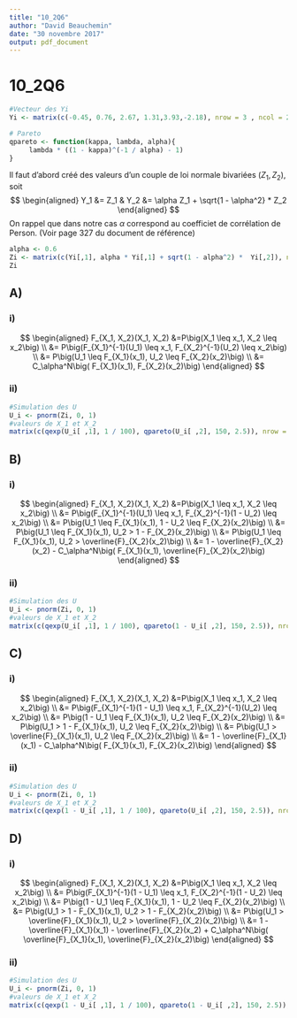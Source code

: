 ```yaml
---
title: "10_2Q6"
author: "David Beauchemin"
date: "30 novembre 2017"
output: pdf_document
---
```


# 10_2Q6

```r
#Vecteur des Yi
Yi <- matrix(c(-0.45, 0.76, 2.67, 1.31,3.93,-2.18), nrow = 3 , ncol = 2, byrow = TRUE)

# Pareto
qpareto <- function(kappa, lambda, alpha){
     lambda * ((1 - kappa)^(-1 / alpha) - 1)
}
```

Il faut d'abord créé des valeurs d'un couple de loi normale bivariées $(Z_1, Z_2)$, soit
$$
\begin{aligned}
Y_1 &= Z_1 & Y_2 &=  \alpha Z_1 + \sqrt{1 - \alpha^2} * Z_2
\end{aligned}
$$
On rappel que dans notre cas $\alpha$ correspond au coefficiet de corrélation de Person. (Voir page 327 du document de référence)

```r
alpha <- 0.6
Zi <- matrix(c(Yi[,1], alpha * Yi[,1] + sqrt(1 - alpha^2) *  Yi[,2]), nrow = 3)
Zi
```

## A)

### i)

$$
\begin{aligned}
F_{X_1, X_2}(X_1, X_2) &=P\big(X_1 \leq x_1, X_2 \leq x_2\big) \\
&= P\big(F_{X_1}^{-1}(U_1) \leq x_1, F_{X_2}^{-1}(U_2) \leq x_2\big) \\
&= P\big(U_1 \leq F_{X_1}(x_1), U_2 \leq F_{X_2}(x_2)\big) \\
&= C_\alpha^N\big( F_{X_1}(x_1),  F_{X_2}(x_2)\big)
\end{aligned}
$$

### ii)
```r
#Simulation des U 
U_i <- pnorm(Zi, 0, 1)
#valeurs de X_1 et X_2
matrix(c(qexp(U_i[ ,1], 1 / 100), qpareto(U_i[ ,2], 150, 2.5)), nrow = 3, ncol = 2)
```

## B)

### i)
$$
\begin{aligned}
F_{X_1, X_2}(X_1, X_2) &=P\big(X_1 \leq x_1, X_2 \leq x_2\big) \\
&= P\big(F_{X_1}^{-1}(U_1) \leq x_1, F_{X_2}^{-1}(1 - U_2) \leq x_2\big) \\
&= P\big(U_1 \leq F_{X_1}(x_1), 1 - U_2 \leq F_{X_2}(x_2)\big) \\
&= P\big(U_1 \leq F_{X_1}(x_1), U_2 > 1 - F_{X_2}(x_2)\big) \\
&= P\big(U_1 \leq F_{X_1}(x_1), U_2 > \overline{F}_{X_2}(x_2)\big) \\
&= 1 - \overline{F}_{X_2}(x_2) - C_\alpha^N\big( F_{X_1}(x_1),  \overline{F}_{X_2}(x_2)\big)
\end{aligned}
$$

### ii)

```r
#Simulation des U 
U_i <- pnorm(Zi, 0, 1)
#valeurs de X_1 et X_2
matrix(c(qexp(U_i[ ,1], 1 / 100), qpareto(1 - U_i[ ,2], 150, 2.5)), nrow = 3, ncol = 2)
```


## C)

### i)
$$
\begin{aligned}
F_{X_1, X_2}(X_1, X_2) &=P\big(X_1 \leq x_1, X_2 \leq x_2\big) \\
&= P\big(F_{X_1}^{-1}(1 - U_1) \leq x_1, F_{X_2}^{-1}(U_2) \leq x_2\big) \\
&= P\big(1 - U_1 \leq F_{X_1}(x_1), U_2 \leq F_{X_2}(x_2)\big) \\
&= P\big(U_1 > 1 - F_{X_1}(x_1), U_2 \leq F_{X_2}(x_2)\big) \\
&= P\big(U_1 > \overline{F}_{X_1}(x_1), U_2 \leq F_{X_2}(x_2)\big) \\
&= 1 - \overline{F}_{X_1}(x_1) - C_\alpha^N\big( F_{X_1}(x_1),  F_{X_2}(x_2)\big)
\end{aligned}
$$

### ii)

```r
#Simulation des U 
U_i <- pnorm(Zi, 0, 1)
#valeurs de X_1 et X_2
matrix(c(qexp(1 - U_i[ ,1], 1 / 100), qpareto(U_i[ ,2], 150, 2.5)), nrow = 3, ncol = 2)
```

## D)

### i)
$$
\begin{aligned}
F_{X_1, X_2}(X_1, X_2) &=P\big(X_1 \leq x_1, X_2 \leq x_2\big) \\
&= P\big(F_{X_1}^{-1}(1 - U_1) \leq x_1, F_{X_2}^{-1}(1 - U_2) \leq x_2\big) \\
&= P\big(1 - U_1 \leq F_{X_1}(x_1), 1 - U_2 \leq F_{X_2}(x_2)\big) \\
&= P\big(U_1 > 1 - F_{X_1}(x_1), U_2 > 1 - F_{X_2}(x_2)\big) \\
&= P\big(U_1 > \overline{F}_{X_1}(x_1), U_2 > \overline{F}_{X_2}(x_2)\big) \\
&= 1 - \overline{F}_{X_1}(x_1) - \overline{F}_{X_2}(x_2) + C_\alpha^N\big( \overline{F}_{X_1}(x_1),  \overline{F}_{X_2}(x_2)\big)
\end{aligned}
$$

### ii)

```r
#Simulation des U 
U_i <- pnorm(Zi, 0, 1)
#valeurs de X_1 et X_2
matrix(c(qexp(1 - U_i[ ,1], 1 / 100), qpareto(1 - U_i[ ,2], 150, 2.5)), nrow = 3, ncol = 2)
```


